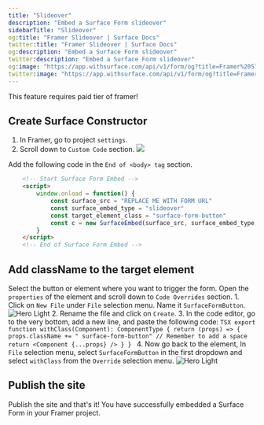 ```yaml
---
title: "Slideover"
description: "Embed a Surface Form slideover"
sidebarTitle: "Slideover"
og:title: "Framer Slideover | Surface Docs"
twitter:title: "Framer Slideover | Surface Docs"
og:description: "Embed a Surface Form slideover"
twitter:description: "Embed a Surface Form slideover"
og:image: "https://app.withsurface.com/api/v1/form/og?title=Framer%20Slideover"
twitter:image: "https://app.withsurface.com/api/v1/form/og?title=Framer%20Slideover"
---
```


<Tip>This feature requires paid tier of framer!</Tip>

## Create Surface Constructor

1. In Framer, go to project `settings`.
2. Scroll down to `Custom Code` section.
    <Frame>
        <img className="block" src="/images/framer/pop-slide/1.png" />
    </Frame>

Add the following code in the `End of <body> tag` section.
```HTML
    <!-- Start Surface Form Embed -->
    <script>
        window.onload = function() {
            const surface_src = "REPLACE ME WITH FORM URL"
            const surface_embed_type = "slideover"
            const target_element_class = "surface-form-button"
            const c = new SurfaceEmbed(surface_src, surface_embed_type, target_element_class)
        }
    </script>
    <!-- End of Surface Form Embed -->
```

## Add className to the target element

Select the button or element where you want to trigger the form. Open the `properties` of the element and scroll down to `Code Overrides` section.
    1. Click on `New File` under `File` selection menu. Name it `SurfaceFormButton`.
        <Frame>
             <img className="block" src="/images/framer/pop-slide/2.png" alt="Hero Light" />
        </Frame>
    2. Rename the file and click on `Create`.
    3. In the code editor, go to the very bottom, add a new line, and paste the following code:
        ```TSX
            export function withClass(Component): ComponentType {
                return (props) => {
                    props.className += " surface-form-button" // Remember to add a space
                    return <Component {...props} />
                }
            }
        ```
    4. Now go back to the element, In `File` selection menu, select `SurfaceFormButton` in the first dropdown and select `withClass` from the `Override` selection menu.
        <Frame>
            <img className="block" src="/images/framer/pop-slide/3.png" alt="Hero Light" />
        </Frame>

## Publish the site

Publish the site and that's it! You have successfully embedded a Surface Form in your Framer project.